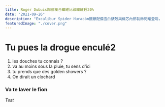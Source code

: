 ```yaml
---
title: Roger Dubuis陶瓷複合纖維比碳纖維輕20%
date: "2021-09-26"
description: "Excalibur Spider Huracán腕錶配備雪白錶殼與機芯內部裝飾閃耀登場，受航太領域中太空火箭製成啟發，Roger Dubuis羅杰杜彼帶著深厚的技術實力與開拓新領域的願景，研發出品牌專屬CCF陶瓷複合纖維材質。"
featuredImage: "./cover.png"
---
```


# Tu pues la drogue enculé2

1. les douches tu connais ?
2. va au moins sous la pluie, tu sens d'ici
3. tu prends que des golden showers ?
4. On dirait un clochard

### Va te laver le fion

_Test_
